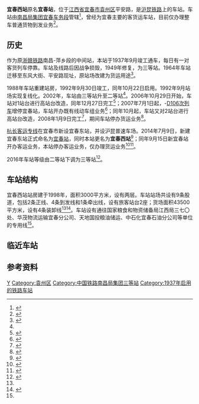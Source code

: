 {{distinguish|宜春站}}
{{Infobox China railway station
| name = 宜春西站
| eng_name = Yichunxi Railway Station
| symbol_right = {{rint|cn|rail}}
| image = Yichunxi Railway Station (20190619151836).jpg
| caption = 车站站房（2019年）
| other_name = 
| code = 33053<ref>{{cite book|title=中华人民共和国铁路车站代码（GB/T 10302-2010）|publisher=中国标准出版社|year=2010|isbn=155066140495|ignore-isbn-error=true|pages=32}}</ref>
| commercial_code = YCG
| pinyin_code = YCX
| type = 
| 业务性质 = 
| 技术性质 = 
| address = [[江西省|江西省]][[宜春市|宜春市]][[袁州区|袁州区]]平安路623号
| coordinates = {{coord|27.788843|N|114.383820|E|format=dms|display=inline|type:railwaystation_region:CN}}
| built = 
| opened = 1937年
| former = 宜春站（1937-2014）
| owned = [[南昌局集团|南昌局集团]][[宜春车务段|宜春车务段]]
| operator = 
| line = [[沪昆铁路|沪昆铁路]]
| classification = 三等站
| platform = 
| tracks = 9
| website = 
}}
'''宜春西站'''原名'''宜春站'''，位于[[江西省|江西省]][[宜春市|宜春市]][[袁州区|袁州区]]平安路，是[[沪昆铁路|沪昆铁路]]上的车站。车站由[[南昌局集团|南昌局集团]][[宜春车务段|宜春车务段]]管辖<ref>{{cite news|title=宜春车务段推进普速铁路安全隐患综合治理|url=http://www.newsyc.com/xwzx/ycxw/xsxw/content/2020-06/15/content_2588368.htm|publisher=宜春新闻网|date=2020-06-15|accessdate=2020-09-06|archive-date=2020-08-14|archive-url=https://web.archive.org/web/20200814200036/http://www.newsyc.com/xwzx/ycxw/xsxw/content/2020-06/15/content_2588368.htm|dead-url=no}}</ref>，曾经为宜春主要的客货运车站，目前仅办理整车普通货物到发业务<ref name="95306info">{{cite web|url=http://hyfw.95306.cn/hyinfo/action/FwcszsAction_index?type=1|title=营业站服务信息查询|publisher=中国铁路95306网|accessdate=2020-09-06|archive-date=2018-09-14|archive-url=https://web.archive.org/web/20180914133603/http://hyfw.95306.cn/hyinfo/action/FwcszsAction_index?type=1|dead-url=no}}</ref>。

==历史==
作为原[[浙赣铁路|浙赣铁路]]南昌-萍乡段的中间站，本站于1937年9月竣工通车，每日有一对客货列车停靠。车站及线路后因战争损毁，1949年修复，为三等站。1964年车站迁移至东风大街、平安路现址，原站场改建为货运用途<ref name="histo">{{cite book|author=宜春市志编纂委员会|title=宜春市志（贰） 卷三十九 交通  第六章 交通运输  第二节 铁路运输|url=http://www.jxsfzg.cn/resource/pdfFile/2015/131441242352031.pdf|publisher=方志出版社|year=2010|isbn=9787802388413|via=江西省方志网|access-date=2020-09-06|archive-date=2021-01-23|archive-url=https://web.archive.org/web/20210123110346/http://www.jxsfzg.cn/resource/pdfFile/2015/131441242352031.pdf|dead-url=no}}</ref>{{rp|1432}}。

1988年车站重建站房，1992年9月30日竣工，同年10月22日启用。1992年9月站场实现复线化。2002年，车站由三等站升至二等站<ref name="histo"/>{{rp|1432}}。2006年10月29日开始，车站对1站台进行高站台改造，同年12月27日完工<ref>{{cite news|title=宜春火车站高速列车站台竣工|url=http://travel.huochepiao.com/jd14091|publisher=火车票网|accessdate=2020-09-06|archive-date=2013-10-16|archive-url=https://web.archive.org/web/20131016112831/http://travel.huochepiao.com/jd14091|dead-url=no}}</ref>；2007年7月1日起，{{站|长沙}}-{{站|上海南}}[[沪昆既有线动车组列车|D106次列车]]增停宜春站，车站开办既有线动车组业务<ref>{{cite news|title=长沪动车组增停宜春站|url=http://jndsb.jxnews.com.cn/system/2007/07/04/002513009.shtml|publisher=江西都市报|date=2007-07-04}}</ref>；同年10月起，车站又对2站台进行高站台改造，2008年1月9日完工<ref>{{cite book|author=宜春年鉴编辑委员会|title=宜春年鉴 2007|publisher=社会科学文献出版社|year=2008|isbn=978-7-5097-0144-5}}</ref>，期间车站停办货运业务<ref>{{cite news|title=宜春火车站二站台进行高站台改造|url=http://travel.huochepiao.com/jd28868|publisher=火车票网}}</ref>。

[[杭长客运专线|杭长客运专线]]在宜春市新设宜春东站，并设沪昆普速车场。2014年7月9日，新建宜春东站正式命名为[[宜春站|宜春站]]，同时本站更名为'''宜春西站'''<ref>{{cite news|url=http://jiangxi.jxnews.com.cn/system/2014/06/20/013169475.shtml?COLLCC=28338879&|title=宜春火车站将更名为宜春西站|publisher=中国江西网-江西手机报|date=2014-06-20|accessdate=2016-03-09|archive-date=2017-01-13|archive-url=https://web.archive.org/web/20170113075458/http://jiangxi.jxnews.com.cn/system/2014/06/20/013169475.shtml?COLLCC=28338879&|dead-url=no}}</ref>；同年9月15日新宜春站开办客运业务，本站停办客运业务，仅办理货运业务<ref name="yearbook">{{cite web|title=宜春走进航空高铁时代|author=市史志办|url=http://www.yichun.gov.cn/news-show-475966.html|publisher=宜春市人民政府|date=2016-08-05}}</ref><ref>{{cite news|title=开启高铁新时代 铸就发展腾飞路——宜春铁路综合交通枢纽竣工启用侧记|url=http://www.newsyc.com/xwzx/sjxw/content/2014-09/17/content_2035365.htm|publisher=宜春新闻网|date=2014-09-17|accessdate=2020-09-06|archive-date=2015-03-16|archive-url=https://web.archive.org/web/20150316165938/http://newsyc.com/xwzx/sjxw/content/2014-09/17/content_2035365.htm|dead-url=no}}</ref>。

2016年车站等级由二等站下调为三等站<ref>{{Citation|title=南昌铁路局关于重新公布车站等级等事项的通知|date=2016-06-20}}</ref>。

==车站结构==
宜春西站站房建于1998年，面积3000平方米，设有两层。车站站场共设有9条股道，包括2条正线、4条到发线和1条牵出线，设有旅客站台2座；货场面积43500平方米，设有4条装卸线<ref name="histo"/>{{rp|1432}}<ref>{{cite book|author=宜春市袁州区志编纂委员会|title=袁州区志1985-2008|publisher=方志出版社|year=2013|isbn=978-7-5144-1020-4}}</ref>{{rp|177}}。车站设有通往国家粮食和物资储备局江西局三七〇处、华茂物流运输宜春分公司、天地国投粮油储运、中石化宜春石油分公司等单位的专用线<ref name="95306info"/>。

== 临近车站 ==
{{start rail box|[[中国铁路|中国铁路]]}}
{{s-inop|[[宜春站|宜春站]]|[[上海站|上海]]方向}}
{{s-line|[[沪昆铁路|沪昆铁路]]<br />← 5km 宜春西站 16km →}}
{{s-inop|[[西村站_(江西省)|西村站]]|[[昆明站|昆明]]方向}}
{{end box}}

== 参考资料 ==
{{Commons category|Yichunxi Railway Station}}
{{reflist}}

{{沪昆铁路}}
[[Category:宜春市铁路车站|Y]]
[[Category:袁州区|Category:袁州区]]
[[Category:中国铁路南昌局集团三等站|Category:中国铁路南昌局集团三等站]]
[[Category:1937年启用的铁路车站|Category:1937年启用的铁路车站]]